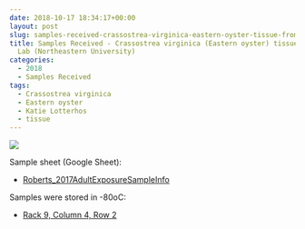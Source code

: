 ```yaml
---
date: 2018-10-17 18:34:17+00:00
layout: post
slug: samples-received-crassostrea-virginica-eastern-oyster-tissue-from-lotterhos-lab-northeastern-university
title: Samples Received - Crassostrea virginica (Eastern oyster) tissue from Lotterhos
  Lab (Northeastern University)
categories:
  - 2018
  - Samples Received
tags:
  - Crassostrea virginica
  - Eastern oyster
  - Katie Lotterhos
  - tissue
---
```


![](https://gannet.fish.washington.edu/Atumefaciens/images/20181017_samples_recd.jpg)

Sample sheet (Google Sheet):





  * [Roberts_2017AdultExposureSampleInfo](https://docs.google.com/spreadsheets/d/1gEtDe5ogUpn0nYC0dn_cGdx_1l0UI2Z6kczU5UdBY4M/edit?usp=sharing)



Samples were stored in -80oC:





  * [Rack 9, Column 4, Row 2](https://docs.google.com/spreadsheets/d/1Qsvz3QTURlPF_hX05BQxjom3484WuMfqQ1ILl9LEljU/edit?usp=sharing)


